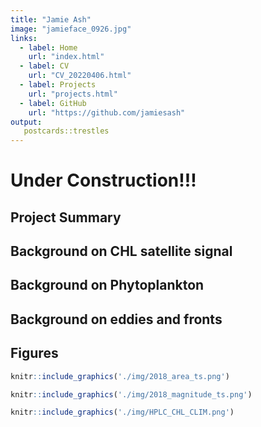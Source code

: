```yaml
---
title: "Jamie Ash"
image: "jamieface_0926.jpg"
links:
  - label: Home
    url: "index.html"
  - label: CV
    url: "CV_20220406.html"
  - label: Projects
    url: "projects.html"
  - label: GitHub
    url: "https://github.com/jamiesash"
output: 
   postcards::trestles
---
```


# Under Construction!!!

## Project Summary

## Background on CHL satellite signal

## Background on Phytoplankton

## Background on eddies and fronts

## Figures


```r
knitr::include_graphics('./img/2018_area_ts.png')
```

```r
knitr::include_graphics('./img/2018_magnitude_ts.png')
```

```r
knitr::include_graphics('./img/HPLC_CHL_CLIM.png')
```






























